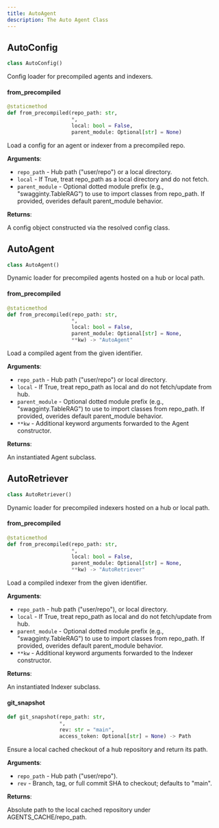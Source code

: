 ```yaml
---
title: AutoAgent
description: The Auto Agent Class
---
```


## AutoConfig

```python
class AutoConfig()
```

Config loader for precompiled agents and indexers.

#### from\_precompiled

```python
@staticmethod
def from_precompiled(repo_path: str,
                     *,
                     local: bool = False,
                     parent_module: Optional[str] = None)
```

Load a config for an agent or indexer from a precompiled repo.

**Arguments**:

- `repo_path` - Hub path ("user/repo") or a local directory.
- `local` - If True, treat repo_path as a local directory and do not fetch.
- `parent_module` - Optional dotted module prefix (e.g., "swagginty.TableRAG") to use to import classes from repo_path. If provided, overides default parent_module behavior.
  

**Returns**:

  A config object constructed via the resolved config class.

## AutoAgent

```python
class AutoAgent()
```

Dynamic loader for precompiled agents hosted on a hub or local path.

#### from\_precompiled

```python
@staticmethod
def from_precompiled(repo_path: str,
                     *,
                     local: bool = False,
                     parent_module: Optional[str] = None,
                     **kw) -> "AutoAgent"
```

Load a compiled agent from the given identifier.

**Arguments**:

- `repo_path` - Hub path ("user/repo") or local directory.
- `local` - If True, treat repo_path as local and do not fetch/update from hub.
- `parent_module` - Optional dotted module prefix (e.g., "swagginty.TableRAG") to use to import classes from repo_path. If provided, overides default parent_module behavior.
- `**kw` - Additional keyword arguments forwarded to the Agent constructor.
  

**Returns**:

  An instantiated Agent subclass.

## AutoRetriever

```python
class AutoRetriever()
```

Dynamic loader for precompiled indexers hosted on a hub or local path.

#### from\_precompiled

```python
@staticmethod
def from_precompiled(repo_path: str,
                     *,
                     local: bool = False,
                     parent_module: Optional[str] = None,
                     **kw) -> "AutoRetriever"
```

Load a compiled indexer from the given identifier.

**Arguments**:

- `repo_path` - hub path ("user/repo"), or local directory.
- `local` - If True, treat repo_path as local and do not fetch/update from hub.
- `parent_module` - Optional dotted module prefix (e.g., "swagginty.TableRAG") to use to import classes from repo_path. If provided, overides default parent_module behavior.
- `**kw` - Additional keyword arguments forwarded to the Indexer constructor.
  

**Returns**:

  An instantiated Indexer subclass.

#### git\_snapshot

```python
def git_snapshot(repo_path: str,
                 *,
                 rev: str = "main",
                 access_token: Optional[str] = None) -> Path
```

Ensure a local cached checkout of a hub repository and return its path.

**Arguments**:

- `repo_path` - Hub path ("user/repo").
- `rev` - Branch, tag, or full commit SHA to checkout; defaults to "main".
  

**Returns**:

  Absolute path to the local cached repository under AGENTS_CACHE/repo_path.

